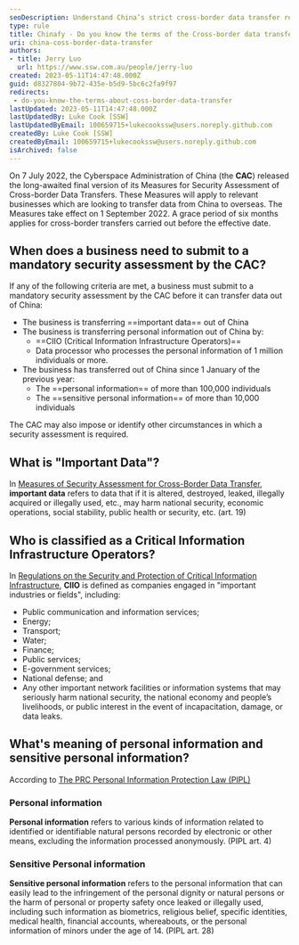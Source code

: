 ```yaml
---
seoDescription: Understand China’s strict cross-border data transfer rules and compliance guidelines for businesses transferring personal information or sensitive data.
type: rule
title: Chinafy - Do you know the terms of the Cross-border data transfer?
uri: china-coss-border-data-transfer
authors:
- title: Jerry Luo
  url: https://www.ssw.com.au/people/jerry-luo
created: 2023-05-11T14:47:48.000Z
guid: d8327804-9b72-435e-b5d9-5bc6c2fa9f97
redirects:
 - do-you-know-the-terms-about-coss-border-data-transfer
lastUpdated: 2023-05-11T14:47:48.000Z
lastUpdatedBy: Luke Cook [SSW]
lastUpdatedByEmail: 100659715+lukecookssw@users.noreply.github.com
createdBy: Luke Cook [SSW]
createdByEmail: 100659715+lukecookssw@users.noreply.github.com
isArchived: false
---
```

On 7 July 2022, the Cyberspace Administration of China (the **CAC**) released the long-awaited final version of its Measures for Security Assessment of Cross-border Data Transfers. These Measures will apply to relevant businesses which are looking to transfer data from China to overseas. The Measures take effect on 1 September 2022. A grace period of six months applies for cross-border transfers carried out before the effective date.

## When does a business need to submit to a mandatory security assessment by the CAC?

If any of the following criteria are met, a business must submit to a mandatory security assessment by the CAC before it can transfer data out of China:

* The business is transferring ==important data== out of China
* The business is transferring personal information out of China by:
  * ==CIIO (Critical Information Infrastructure Operators)==
  * Data processor who processes the personal information of 1 million individuals or more.
* The business has transferred out of China since 1 January of the previous year:
  * The ==personal information== of more than 100,000 individuals
  * The ==sensitive personal information== of more than 10,000 individuals

The CAC may also impose or identify other circumstances in which a security assessment is required.

## What is "Important Data"?

In [Measures of Security Assessment for Cross-Border Data Transfer](https://perma.cc/K97Q-8XVD), **important data** refers to data that if it is altered, destroyed, leaked, illegally acquired or illegally used, etc., may harm national security, economic operations, social stability, public health or security, etc. (art. 19)

## Who is classified as a Critical Information Infrastructure Operators?

In [Regulations on the Security and Protection of Critical Information Infrastructure](https://www.china-briefing.com/news/critical-information-infrastructure-chinas-new-regulations/), **CIIO** is defined as companies engaged in "important industries or fields", including:

* Public communication and information services;
* Energy;
* Transport;
* Water;
* Finance;
* Public services;
* E-government services;
* National defense; and
* Any other important network facilities or information systems that may seriously harm national security, the national economy and people’s livelihoods, or public interest in the event of incapacitation, damage, or data leaks.

## What's meaning of personal information and sensitive personal information?

According to [The PRC Personal Information Protection Law (PIPL)](https://www.china-briefing.com/news/the-prc-personal-information-protection-law-final-a-full-translation/)

### Personal information

**Personal information** refers to various kinds of information related to identified or identifiable natural persons recorded by electronic or other means, excluding the information processed anonymously. (PIPL art. 4)

### Sensitive Personal information

**Sensitive personal information** refers to the personal information that can easily lead to the infringement of the personal dignity or natural persons or the harm of personal or property safety once leaked or illegally used, including such information as biometrics, religious belief, specific identities, medical health, financial accounts, whereabouts, or the personal information of minors under the age of 14. (PIPL art. 28)
